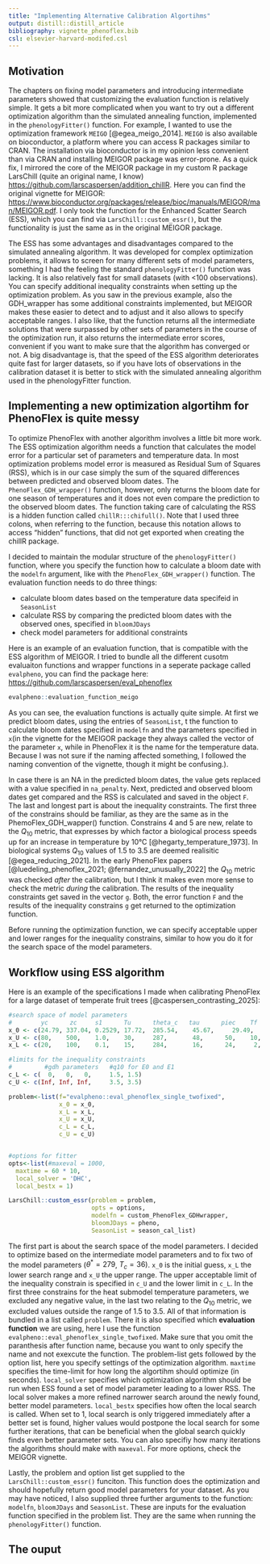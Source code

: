 ```yaml
---
title: "Implementing Alternative Calibration Algortihms"
output: distill::distill_article
bibliography: vignette_phenoflex.bib
csl: elsevier-harvard-modifed.csl
---
```


## Motivation

The chapters on fixing model parameters and introducing intermediate parameters showed that customizing the evaluation function is relatively simple. It gets a bit more complicated when you want to try out a different optimization algorithm than the simulated annealing function, implemented in the `phenologyFitter()` function. For example, I wanted to use the optimization framework `MEIGO` [@egea_meigo_2014]. `MEIGO` is also available on bioconductor, a platform where you can access R packages similar to CRAN. The installation via bioconductor is in my opinion less convenient than via CRAN and installing MEIGOR package was error-prone. As a quick fix, I mirrored the core of the MEIGOR package in my custom R package LarsChill (quite an original name, I know) <https://github.com/larscaspersen/addition_chillR>. Here you can find the original vignette for MEIGOR: <https://www.bioconductor.org/packages/release/bioc/manuals/MEIGOR/man/MEIGOR.pdf>. I only took the function for the Enhanced Scatter Search (ESS), which you can find via `LarsChill::custom_essr()`, but the functionality is just the same as in the original MEIGOR package. 

The ESS has some advantages and disadvantages compared to the simulated annealing algorithm. It was developed for complex optimization problems, it allows to screen for many different sets of model parameters, something I had the feeling the standard `phenologyFitter()` function was lacking. It is also relatively fast for small datasets (with <100 observations). You can specify additional inequality constraints when setting up the optimization problem. As you saw in the previous example, also the GDH_wrapper has some additional constraints implemented, but MEIGOR makes these easier to detect and to adjust and it also allows to specify acceptable ranges. I also like, that the function returns all the intermediate solutions that were surpassed by other sets of parameters in the course of the optimization run, it also returns the intermediate error scores, convenient if you want to make sure that the algorithm has converged or not. A big disadvantage is, that the speed of the ESS algorithm deteriorates quite fast for larger datasets, so if you have lots of observations in the calibration dataset it is better to stick with the simulated annealing algorithm used in the phenologyFitter function. 

## Implementing a new optimization algortihm for PhenoFlex is quite messy

To optimize PhenoFlex with another algorithm involves a little bit more work. The ESS optimization algorithm needs a function that calculates the model error for a particular set of parameters and temperature data. In most optimization problems model error is measured as Residual Sum of Squares (RSS), which is in our case simply the sum of the squared differences between predicted and observed bloom dates. The `PhenoFlex_GDH_wrapper()` function, however, only returns the bloom date for one season of temperatures and it does not even compare the prediction to the observed bloom dates. The function taking care of calculating the RSS is a hidden function called `chillR:::chifull()`. Note that I used three colons, when referring to the function, because this notation allows to access "hidden" functions, that did not get exported when creating the chillR package.  

I decided to maintain the modular structure of the `phenologyFitter()` function, where you specify the function how to calculate a bloom date with the `modelfn` argument, like with the `PhenoFlex_GDH_wrapper()` function. The evaluation function needs to do three things: 

- calculate bloom dates based on the temperature data specifeid in `SeasonList`
- calculate RSS by comparing the predicted bloom dates with the observed ones, specified in `bloomJDays`
- check model parameters for additional constraints

Here is an example of an evaluation function, that is compatible with the ESS algorithm of MEIGOR. I tried to 
bundle all the different cusotm evaluaiton functions and wrapper functions in a seperate package called
`evalpheno`, you can find the package here: <https://github.com/larscaspersen/eval_phenoflex>

```r
evalpheno::evaluation_function_meigo
```

As you can see, the evaluation functions is actually quite simple. At first we predict bloom dates, using the entries of `SeasonList`, t the function to calculate bloom dates specified in `modelfn` and the parameters specified in `x`(in the vignette for the MEIGOR package they always called the vector of the parameter `x`, while in PhenoFlex it is the name for the temperature data. Because I was not sure if the naming affected something, I followed the naming convention of the vignette, though it might be confusing.).

In case there is an NA in the predicted bloom dates, the value gets replaced with a value specified in `na_penalty`. Next, predicted and observed bloom dates get compared and the RSS is calculated and saved in the object `F`. The last and longest part is about the inequality constraints. The first three of the constrains should be familiar, as they are the same as in the PhemoFlex_GDH_wapper() function. Constrains 4 and 5 are new, relate to the $Q_{10}$ metric, that expresses by which factor a biological process speeds up for an increase in temperature by 10°C [@hegarty_temperature_1973]. In biological systems $Q_{10}$ values of 1.5 to 3.5 are deemed realisitic [@egea_reducing_2021]. In the early PhenoFlex papers [@luedeling_phenoflex_2021; @fernandez_unusually_2022] the $Q_{10}$ metric was checked *after* the calibration, but I think it makes even more sense to check the metric *during* the calibration. The results of the inequality constraints get saved in the vector `g`. Both, the error function `F` and the results of the inequality constrains `g` get returned to the optimization function. 

Before running the optimization function, we can specify acceptable upper and lower ranges for the inequality constrains, similar to how you do it for the search space of the model parameters. 

## Workflow using ESS algorithm

Here is an example of the specifications I made when calibrating PhenoFlex for a large dataset of temperate fruit trees [@caspersen_contrasting_2025]:

```r
#search space of model parameters
#        yc      zc     s1      Tu      theta_c   tau      piec    Tf     Tb     slope
x_0 <- c(24.79,	337.04,	0.2529,	17.72,	285.54,	   45.67,	  29.49,	2.97,	1.87,	2.69)
x_U <- c(80,    500,    1.0,    30,     287,       48,      50,    10,    10,     5.00)
x_L <- c(20,    100,    0.1,    15,     284,       16,      24,     2,     2,     1.2)

#limits for the inequality constraints
#         #gdh parameters   #q10 for E0 and E1
c_L <- c(  0,   0,   0,     1.5, 1.5)
c_U <- c(Inf, Inf, Inf,     3.5, 3.5)

problem<-list(f="evalpheno::eval_phenoflex_single_twofixed",
              x_0 = x_0,
              x_L = x_L,
              x_U = x_U,
              c_L = c_L, 
              c_U = c_U)


#options for fitter
opts<-list(#maxeval = 1000,
  maxtime = 60 * 10, 
  local_solver = 'DHC', 
  local_bestx = 1)

LarsChill::custom_essr(problem = problem,
                       opts = options,
                       modelfn = custom_PhenoFlex_GDHwrapper,
                       bloomJDays = pheno,
                       SeasonList = season_cal_list)
```

The first part is about the search space of the model parameters. I decided to optimize based on the intermediate model parameters and to fix two of the model parameters ($\theta^{*} = 279$, $T_c=36$). `x_0` is the initial guess, `x_L` the lower search range and `x_U` the upper range. The upper acceptable limit of the inequality constrain is specified in `c_U` and the lower limit in `c_L`. In the first three constrains for the heat submodel temperature parameters, we excluded any negative value, in the last two relating to the $Q_{10}$ metric, we excluded values outside the range of 1.5 to 3.5. All of that information is bundled in a list called `problem`. There it is also specified which **evaluation function** we are using, here I use the function `evalpheno::eval_phenoflex_single_twofixed`. Make sure that you omit the paranthesis after function name, because you want to only specify the name and not exexcute the function. The problem-list gets followed by the option list, here you specify settings of the optimization algorithm. `maxtime` specifies the time-limit for how long the algortihm should optimize (in seconds). `local_solver` specifies which optimization algorithm should be run when ESS found a set of model parameter leading to a lower RSS. The local solver makes a more refined narrower search around the newly found, better model parameters. `local_bestx` specifies how often the local search is called. When set to 1, local search is only triggered immediately after a better set is found, higher values would postpone the local search for some further iterations, that can be beneficial when the global search quickly finds even better parameter sets. You can also specifiy how many iterations the algorithms should make with `maxeval`. For more options, check the MEIGOR vignette. 

Lastly, the problem and option list get supplied to the `LarsChill::custom_essr()` funciton. This function does the optimization and should hopefully return good model parameters for your dataset. As you may have noticed, I also supplied three further arguments to the function: `modelfn`, `bloomJDays` and `SeasonList`. These are inputs for the evaluation function specified in the problem list. They are the same when running the `phenologyFitter()` function.

## The ouput


